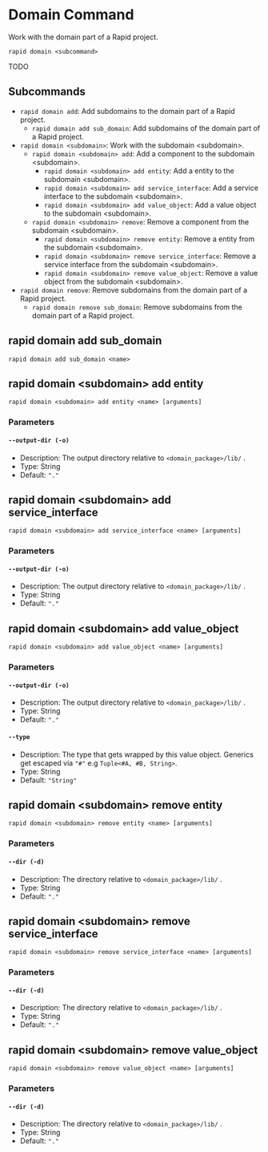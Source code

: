 # Domain Command

Work with the domain part of a Rapid project.

```
rapid domain <subcommand>
```

TODO

## Subcommands

- `rapid domain add`: Add subdomains to the domain part of a Rapid project.
  - `rapid domain add sub_domain`: Add subdomains of the domain part of a Rapid project.
- `rapid domain <subdomain>`: Work with the subdomain &lt;subdomain&gt;.
  - `rapid domain <subdomain> add`: Add a component to the subdomain &lt;subdomain&gt;.
    - `rapid domain <subdomain> add entity`: Add a entity to the subdomain &lt;subdomain&gt;.
    - `rapid domain <subdomain> add service_interface`: Add a service interface to the subdomain &lt;subdomain&gt;.
    - `rapid domain <subdomain> add value_object`: Add a value object to the subdomain &lt;subdomain&gt;.
  - `rapid domain <subdomain> remove`: Remove a component from the subdomain &lt;subdomain&gt;.
    - `rapid domain <subdomain> remove entity`: Remove a entity from the subdomain &lt;subdomain&gt;.
    - `rapid domain <subdomain> remove service_interface`: Remove a service interface from the subdomain &lt;subdomain&gt;.
    - `rapid domain <subdomain> remove value_object`: Remove a value object from the subdomain &lt;subdomain&gt;.
- `rapid domain remove`: Remove subdomains from the domain part of a Rapid project.
  - `rapid domain remove sub_domain`: Remove subdomains from the domain part of a Rapid project.

## rapid domain add sub_domain

```
rapid domain add sub_domain <name>
```

## rapid domain &lt;subdomain&gt; add entity

```
rapid domain <subdomain> add entity <name> [arguments]
```

### Parameters

#### `--output-dir (-o)`

- Description: The output directory relative to `<domain_package>/lib/` .
- Type: String
- Default: `"."`

## rapid domain &lt;subdomain&gt; add service_interface

```
rapid domain <subdomain> add service_interface <name> [arguments]
```

### Parameters

#### `--output-dir (-o)`

- Description: The output directory relative to `<domain_package>/lib/` .
- Type: String
- Default: `"."`

## rapid domain &lt;subdomain&gt; add value_object

```
rapid domain <subdomain> add value_object <name> [arguments]
```

### Parameters

#### `--output-dir (-o)`

- Description: The output directory relative to `<domain_package>/lib/` .
- Type: String
- Default: `"."`

#### `--type`

- Description: The type that gets wrapped by this value object. Generics get escaped via `"#"` e.g `Tuple<#A, #B, String>`.
- Type: String
- Default: `"String"`

## rapid domain &lt;subdomain&gt; remove entity

```
rapid domain <subdomain> remove entity <name> [arguments]
```

### Parameters

#### `--dir (-d)`

- Description: The directory relative to `<domain_package>/lib/` .
- Type: String
- Default: `"."`

## rapid domain &lt;subdomain&gt; remove service_interface

```
rapid domain <subdomain> remove service_interface <name> [arguments]
```

### Parameters

#### `--dir (-d)`

- Description: The directory relative to `<domain_package>/lib/` .
- Type: String
- Default: `"."`

## rapid domain &lt;subdomain&gt; remove value_object

```
rapid domain <subdomain> remove value_object <name> [arguments]
```

### Parameters

#### `--dir (-d)`

- Description: The directory relative to `<domain_package>/lib/` .
- Type: String
- Default: `"."`
